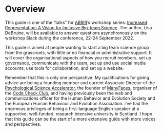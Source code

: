 # Overview {-}

This guide is one of the "talks" for [ABRIR](https://abrirpsy.org)'s workshop series: [Increased Representation: A Vision for Inclusive Big-team Science](https://abrirpsy.org/program-updated-increased-representation-workshop-series/). The author, Lisa DeBruine, will be available to answer questions asynchronously on the workshop Slack during the conference, 22-24 September 2022.

This guide is aimed at people wanting to start a big team science group from the grassroots, with little or no financial or administrative support. It will cover the organisational aspects of how you recruit members, set up governance, communicate with the team, set up and use social media accounts, use tools for collaboration, and set up a website. 

Remember that this is only one perspective. My qualifications for giving advice are being a founding member and current Associate Director of the [Psychological Science Accelerator](https://psysciacc.org), the founder of [ManyFaces](https://twitter.com/ManyFacesTeam), organiser of the [Code Check Club](https://github.com/code-check-club), and having previously been the web and communications officer for the Human Behavior and Evolution Society and the European Human Behaviour and Evolution Association. I've had the enormous privileges of being a first-language English speaker at a supportive, well-funded, research intensive university in Scotland. I hope that this guide can be the start of a more extensive guide with more voices and perspectives.


